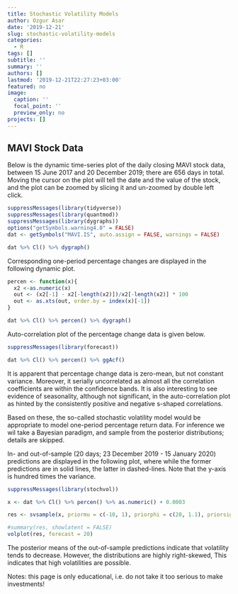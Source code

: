 ```yaml
---
title: Stochastic Volatility Models
author: Ozgur Asar
date: '2019-12-21'
slug: stochastic-volatility-models
categories:
  - R
tags: []
subtitle: ''
summary: ''
authors: []
lastmod: '2019-12-21T22:27:23+03:00'
featured: no
image:
  caption: ''
  focal_point: ''
  preview_only: no
projects: []
---
```


## MAVI Stock Data 

Below is the dynamic time-series plot of 
the daily closing MAVI stock data, between 15 June 2017 
and 20 December 2019; there are 656 days in total. 
Moving the cursor 
on the plot will tell the date and the 
value of the stock, and the plot can be zoomed 
by slicing it and un-zoomed by double left click.

\vspace{5in}

```r
suppressMessages(library(tidyverse))
suppressMessages(library(quantmod))
suppressMessages(library(dygraphs))
options("getSymbols.warning4.0" = FALSE)
dat <- getSymbols("MAVI.IS", auto.assign = FALSE, warnings = FALSE)

dat %>% Cl() %>% dygraph()
```




Corresponding one-period percentage changes 
are displayed in the following dynamic plot. 


```r
percen <- function(x){
  x2 <-as.numeric(x)
  out <- (x2[-1] - x2[-length(x2)])/x2[-length(x2)] * 100
  out <- as.xts(out, order.by = index(x)[-1])
}

dat %>% Cl() %>% percen() %>% dygraph()
```


Auto-correlation plot of the percentage change data 
is given below.


```r
suppressMessages(library(forecast))

dat %>% Cl() %>% percen() %>% ggAcf()
```


It is apparent that percentage change data is 
zero-mean, but not constant variance. 
Moreover, it serially uncorrelated as 
almost all the correlation coefficients 
are within the confidence bands. 
It is also interesting to see evidence 
of seasonality, although not significant, 
in the auto-correlation plot as hinted 
by the consistently positive and negative 
s-shaped correlations. 

Based on these, the so-called stochastic 
volatility model would be appropriate to 
model one-period percentage return data. 
For inference we wil take a Bayesian paradigm, 
and sample from the posterior distributions; 
details are skipped.

In- and out-of-sample (20 days; 23 December 2019 - 15 January 2020) 
predictions are displayed in the following plot, 
where while the former predictions are in solid 
lines, the latter in dashed-lines. Note that 
the y-axis is hundred times the variance. 

```r
suppressMessages(library(stochvol))

x <- dat %>% Cl() %>% percen() %>% as.numeric() + 0.0003

res <- svsample(x, priormu = c(-10, 1), priorphi = c(20, 1.1), priorsigma = 0.1)

#summary(res, showlatent = FALSE)
volplot(res, forecast = 20)
```

The posterior means of the out-of-sample 
predictions indicate that volatility tends 
to decrease. However, the distributions are 
highly right-skewed, This indicates that 
high volatilities are possible. 

Notes: this page is only educational, i.e. do not 
take it too serious to make investments!